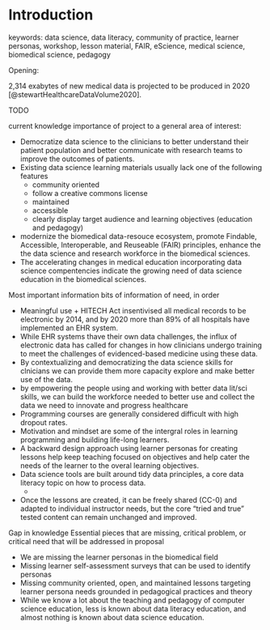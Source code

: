 # Introduction


<!--
NIH's mission is to seek fundamental knowledge about the nature and behavior of living systems and the application of that knowledge to enhance health, lengthen life, and reduce the burdens of illness and disability.
Among the goals of the agency are to develop, maintain, and renew scientific human and physical resources to ensure a continued high return on the public investment in research, and to exemplify and promote the highest level of scientific integrity, public accountability, and social responsibility in the conduct of science.
In realizing these goals, the NIH provides leadership and direction to programs designed to improve the health of the Nation by conducting and supporting research in various areas.
-->

keywords:
data science,
data literacy,
community of practice,
learner personas,
workshop,
lesson material,
FAIR,
eScience,
medical science,
biomedical science,
pedagogy

Opening:

2,314 exabytes of new medical data is projected to be produced in 2020 [@stewartHealthcareDataVolume2020].

TODO

<!--
Write up to four bullets that
similarly convey the importance of your project to a general area of interest. Prioritize those
bullets in terms of which ones most closely reflect exactly what your project will be about.
-->

current knowledge
importance of project to a general area of interest:

- Democratize data science to the clinicians to better understand their patient population and better communicate with research teams to improve the outcomes of patients.
- Existing data science learning materials usually lack one of the following features
  - community oriented
  - follow a creative commons license
  - maintained
  - accessible
  - clearly display target audience and learning objectives (education and pedagogy)
- modernize the biomedical data-resouce ecosystem, promote Findable, Accessible, Interoperable, and Reuseable (FAIR) principles, enhance the the data science and research workforce in the biomedical sciences.
- The accelerating changes in medical education incorporating data science compentencies indicate the growing need of data science education in the biomedical sciences.

<!--
https://dl.acm.org/doi/abs/10.1145/2729094.2742597
https://ieeexplore.ieee.org/abstract/document/7016357
https://www-tandfonline-com.ezproxy.lib.vt.edu/doi/pdf/10.1076/csed.13.2.137.14200?needAccess=true
https://blog.definitivehc.com/hospital-ehr-adoption
  According to Definitive Healthcare data from 2020, more than 89 percent of all hospitals have implemented inpatient or ambulatory EHR systems.
-->

Most important information bits of information of need, in order

- Meaningful use + HITECH Act insentivised all medical records to be electronic by 2014, and by 2020 more than 89% of all hospitals have implemented an EHR system.
- While EHR systems thave their own data challenges, the influx of electronic data has called for changes in how clinicians undergo training to meet the challenges of evidenced-based medicine using these data.
- By contextualizing and democratizing the data science skills for clnicians we can provide them
more capacity explore and make better use of the data.
- by empowering the people using and working with better data lit/sci skills, we can build the workforce needed to better use and collect the data we need to innovate and progress healthcare
- Programming courses are generally considered difficult with high dropout rates.
- Motivation and mindset are some of the intergral roles in learning programming and building life-long learners.
- A backward design approach using learner personas for creating lessons help keep teaching focused on objectives and help cater the needs of the learner to the overal learning objectives.
- Data science tools are built around tidy data principles, a core data literacy topic on how to process data.
  - <list parts of tidy data>
- Once the lessons are created, it can be freely shared (CC-0) and adapted to individual instructor needs, but the core "tried and true" tested content can remain unchanged and improved.

Gap in knowledge
Essential pieces that are missing, critical problem, or critical need that will be addressed in proposal

- We are missing the learner personas in the biomedical field
- Missing learner self-assessment surveys that can be used to identify personas
- Missing community oriented, open, and maintained lessons targeting learner persona needs grounded in pedagogical practices and theory
- While we know a lot about the teaching and pedagogy of computer science education,
less is known about data literacy education,
and almost nothing is known about data science education.


<!--

Catchy opening sentence.

3-4 sentences highlghting important facts and educate why this is an important topic.
Set the scene for presenting the knowledge gap, problem, or critical need.

Then adresss them.

Reviewers should fully  understand there is a problem to be addressed.
Have enough knowledge to appreciate why there is a problem and can understand the application.

-->


<!--
https://www.healthcarelaw-blog.com/the-electronic-medical-records-emr-mandate/

Patient Protection and Affordable Care Act (PPACA), and its constitutionality ruling by the United States Supreme Court last June 28, 2012, healthcare reform is on its way. A mandate requiring electronic medical records for all practitioners is a part of PPACA and is set to take effect in 2014. Some mandates included in the Health Insurance Portability and Accountability Act (HIPAA) have been included in and strengthened under the PPACA.

EHR adoption: https://www.healthit.gov/buzz-blog/from-the-onc-desk/survey-ehr-incentive-program
https://onlinelibrary.wiley.com/doi/abs/10.1111/1475-6773.12135
clinical benefits in using EHRs, including that they helped physicians access records remotely (81%), and alerted providers of a critical lab value (62%). Most importantly, 78% of respondents said that EHRs “overall, enhanced patient care”.


https://www.cdc.gov/ehrmeaningfuluse/introduction.html
Health Information Technology for Economic and Clinical Health (HITECH) Act


https://www.statnews.com/2020/03/27/government-rules-led-electronic-health-records-astray-its-time-to-reimagine-them/

It was clear to me from the beginning of the new ONC testing protocols that almost no clinical oversight had gone into their development.
Systematized Nomenclature of Medicine — what everyone calls SNOMED — codes
complexity and reliance on rigid coding systems
no uniformity in the design of the back-end data. For example, one set of diagnosis codes (ICD-10) was required for reimbursement, while another more complex set of diagnosis codes (SNOMED) was required to document patient care
The net effect is that a patient’s clinical issues are stored in two incompatible formats

https://www.healthaffairs.org/doi/abs/10.1377/hlthaff.2017.1254
Merit-based Incentive Payment System (MIPS), users must report quality measures


https://med.stanford.edu/content/dam/sm/ehr/documents/EHR-Poll-Presentation.pdf
59% of physicians users felt that their EHR needed a “complete overhaul.” Users estimated that 62% of their time was spent entering data into the EHR, leaving only 38% of their time to be spent directly with patients. 

search: https://pubmed.ncbi.nlm.nih.gov/?term=%22Electronic+Health+Records%22%5BMesh%5D+AND+burnout%5Bti%5D
EHR physican burnout

https://dashboard.healthit.gov/evaluations/data-briefs/non-federal-acute-care-hospital-ehr-adoption-2008-2015.php
    Nearly all reported hospitals (96%) possessed a certified EHR technology in 2015.
    In 2015, 84% of hospitals adopted at least a Basic EHR system; this represents a 9-fold increase since 2008.
    In 2015, Basic EHR adoption rates increased by 11% from 2014.

https://www.healthcarelaw-blog.com/the-electronic-medical-records-emr-mandate/
With the passage of the Patient Protection and Affordable Care Act (PPACA), and its constitutionality ruling by the United States Supreme Court last June 28, 2012, healthcare reform is on its way. A mandate requiring electronic medical records for all practitioners is a part of PPACA and is set to take effect in 2014. Some mandates included in the Health Insurance Portability and Accountability Act (HIPAA) have been included in and strengthened under the PPACA.

Funding for the EMR legislation will cover a span of 10 years. By the end of that time, it is hoped that all practices will have implemented electronic medical records. Incentive programs are available through the federal government. Some professionals meeting federal requirements for EMRs can get up to $44,000 through the Medicare Electronic Health Records Incentive Program. Others who are providing service to patients in a Health Professional Shortage Area might qualify for incentives in excess of $44,000. Incentives for institutions are significantly higher, starting at $2 million, but the requirements are stiffer than for individual professionals.

https://www.ncbi.nlm.nih.gov/pmc/articles/PMC4902473/
EHR-adoption and patient outcomes
similar outcomes in ehr hospitals and non ehr hospitals wrt medical and surgical care
To date, we have not yet seen the promised benefits of EHR systems on patient outcomes in the inpatient setting. EHRs may play a smaller role than expected in patient outcomes and overall quality of care.

https://www.mgma.com/getattachment/a6acc774-b5ce-44b1-b98c-d6dcc824db60/MGMA-Annual-Regulatory-Burden-Report-Final.pdf.aspx?lang=en-US&ext=.pdf
In a survey conducted by the Medical Group Management Association, 76% of respondents felt that MIPS reporting played no role in improving patients’ clinical outcomes.

# https://kristinmullertranscription.com/what-is-the-emr-mandate/
ehr mandaate timeline

# https://healthitanalytics.com/news/healthcare-big-data-analytics-in-med-school-marks-turning-point
NYU School of Medicine, which requires students to demonstrate big data competencies like defining patient panels, using population health management data to coordinate care, and chart the evolution of the healthcare continuum may seem like it was designed for older physicians who received their education in a paper-bound, fee-for-service universe.
https://ace.iime.cloud//
AMA Accelerating Change in Medical Education Program.
https://www.ama-assn.org/amaone/accelerating-change-medical-education

- disconnect between the expert committees workign with the data, and the practioners working with patients as evidenced by the ICD-10 diagnosis codes for reimbursement, and the SNOMED diagnosis codes for patient care.
  - EMR support clincial practice at point-of-care versus adminstrative claims data for insurance reimbursement
- with so many different coding schemes and communication protocols and database harmonization methods (e.g., HL7, FHIR, and OMOP) democratize the data science skills for the biomedical community.
- During the rollout, clinical benefits were observed with 78% reporting that EHRs enhanced patient care overall.
- However by 2018,
59% of physicians users felt that their EHR needed a “complete overhaul.”,
being a factor in clinician burnout.
"Critics complain of complex rigid user interfaces, interminable cascading check boxes, lack of clinical content, and a focus on business and regulatory issues instead of patient care."
-The fact that so many different coding schemes (28?) and communication protocls
-Fast Healthcare Interoperability Resources (FHIR) and OMOP standards are a few ways this problem has been approached.
- That systematically explores domakn influence on data literary and data sci apps
-->


